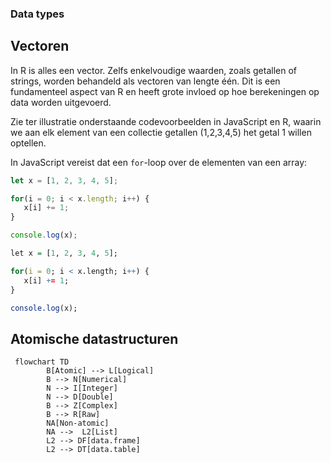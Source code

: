 ### Data types

## Vectoren

In R is alles een vector. Zelfs enkelvoudige waarden, zoals getallen of strings, worden behandeld als vectoren van lengte één. Dit is een fundamenteel aspect van R en heeft grote invloed op hoe berekeningen op data worden uitgevoerd.  


Zie ter illustratie onderstaande codevoorbeelden in JavaScript en R, waarin we aan elk element van een collectie getallen (1,2,3,4,5) het getal 1 willen optellen. 

In JavaScript vereist dat een `for`-loop over de elementen van een array: 

<div class="row">

<div class="col-6">
```js 
let x = [1, 2, 3, 4, 5];

for(i = 0; i < x.length; i++) {
   x[i] += 1;
}

console.log(x);

```
</div>
<div class="col-6">
```R
let x = [1, 2, 3, 4, 5];

for(i = 0; i < x.length; i++) {
   x[i] += 1;
}

console.log(x);

```
</div>

## Atomische datastructuren

```mermaid
 flowchart TD
        B[Atomic] --> L[Logical]
        B --> N[Numerical]
        N --> I[Integer]
        N --> D[Double]
        B --> Z[Complex]
        B --> R[Raw]
        NA[Non-atomic]
        NA -->  L2[List]
        L2 --> DF[data.frame]
        L2 --> DT[data.table]

```